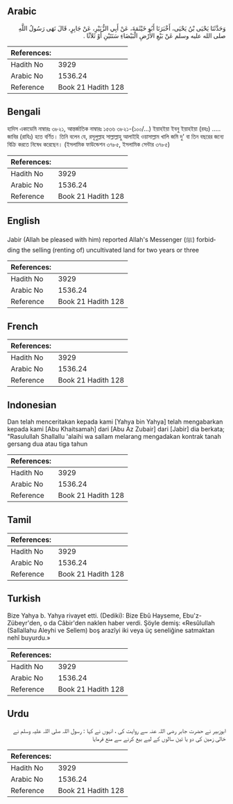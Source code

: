 ## Arabic


<div dir="rtl" lang="ar" style={{fontSize:'larger',backgroundColor:'#f8f9fa',padding:20}}>
وَحَدَّثَنَا يَحْيَى بْنُ يَحْيَى، أَخْبَرَنَا أَبُو خَيْثَمَةَ، عَنْ أَبِي الزُّبَيْرِ، عَنْ جَابِرٍ، قَالَ نَهَى رَسُولُ اللَّهِ صلى الله عليه وسلم عَنْ بَيْعِ الأَرْضِ الْبَيْضَاءِ سَنَتَيْنِ أَوْ ثَلاَثًا ‏.‏
</div>
<div style={{backgroundColor:'#f8f9fa',padding:20, marginBottom: 10}}><table> <thead> <tr> <th>References:</th> <th></th> </tr> </thead> <tbody><tr><td>Hadith No</td><td>3929</td></tr><tr><td>Arabic No</td><td>1536.24</td></tr><tr><td>Reference</td><td>Book 21 Hadith 128</td></tr></tbody></table></div>

## Bengali


<div dir="ltr" lang="bn" style={{fontSize:'larger',backgroundColor:'#f8f9fa',padding:20}}>
হাদিস একাডেমি নাম্বারঃ ৩৮২১, আন্তর্জাতিক নাম্বারঃ ১৫৩৬ ৩৮২১-(১০০/...) ইয়াহইয়া ইবনু ইয়াহইয়া (রহঃ) ..... জাবির (রাযিঃ) হতে বর্ণিত। তিনি বলেন যে, রসূলুল্লাহ সাল্লাল্লাহু আলাইহি ওয়াসাল্লাম খালি জমি দু' বা তিন বছরের জন্যে বিক্রি করতে নিষেধ করেছেন। (ইসলামিক ফাউন্ডেশন ৩৭৮৫, ইসলামিক সেন্টার ৩৭৮৫)
</div>
<div style={{backgroundColor:'#f8f9fa',padding:20, marginBottom: 10}}><table> <thead> <tr> <th>References:</th> <th></th> </tr> </thead> <tbody><tr><td>Hadith No</td><td>3929</td></tr><tr><td>Arabic No</td><td>1536.24</td></tr><tr><td>Reference</td><td>Book 21 Hadith 128</td></tr></tbody></table></div>

## English


<div dir="ltr" lang="en" style={{fontSize:'larger',backgroundColor:'#f8f9fa',padding:20}}>
Jabir (Allah be pleased with him) reported Allah's Messenger (ﷺ) forbidding the selling (renting of) uncultivated land for two years or three
</div>
<div style={{backgroundColor:'#f8f9fa',padding:20, marginBottom: 10}}><table> <thead> <tr> <th>References:</th> <th></th> </tr> </thead> <tbody><tr><td>Hadith No</td><td>3929</td></tr><tr><td>Arabic No</td><td>1536.24</td></tr><tr><td>Reference</td><td>Book 21 Hadith 128</td></tr></tbody></table></div>

## French


<div dir="ltr" lang="fr" style={{fontSize:'larger',backgroundColor:'#f8f9fa',padding:20}}>

</div>
<div style={{backgroundColor:'#f8f9fa',padding:20, marginBottom: 10}}><table> <thead> <tr> <th>References:</th> <th></th> </tr> </thead> <tbody><tr><td>Hadith No</td><td>3929</td></tr><tr><td>Arabic No</td><td>1536.24</td></tr><tr><td>Reference</td><td>Book 21 Hadith 128</td></tr></tbody></table></div>

## Indonesian


<div dir="ltr" lang="id" style={{fontSize:'larger',backgroundColor:'#f8f9fa',padding:20}}>
Dan telah menceritakan kepada kami [Yahya bin Yahya] telah mengabarkan kepada kami [Abu Khaitsamah] dari [Abu Az Zubair] dari [Jabir] dia berkata; "Rasulullah Shallallu 'alaihi wa sallam melarang mengadakan kontrak tanah gersang dua atau tiga tahun
</div>
<div style={{backgroundColor:'#f8f9fa',padding:20, marginBottom: 10}}><table> <thead> <tr> <th>References:</th> <th></th> </tr> </thead> <tbody><tr><td>Hadith No</td><td>3929</td></tr><tr><td>Arabic No</td><td>1536.24</td></tr><tr><td>Reference</td><td>Book 21 Hadith 128</td></tr></tbody></table></div>

## Tamil


<div dir="ltr" lang="ta" style={{fontSize:'larger',backgroundColor:'#f8f9fa',padding:20}}>

</div>
<div style={{backgroundColor:'#f8f9fa',padding:20, marginBottom: 10}}><table> <thead> <tr> <th>References:</th> <th></th> </tr> </thead> <tbody><tr><td>Hadith No</td><td>3929</td></tr><tr><td>Arabic No</td><td>1536.24</td></tr><tr><td>Reference</td><td>Book 21 Hadith 128</td></tr></tbody></table></div>

## Turkish


<div dir="ltr" lang="tr" style={{fontSize:'larger',backgroundColor:'#f8f9fa',padding:20}}>
Bize Yahya b. Yahya rivayet etti. (Dediki): Bize Ebû Hayseme, Ebu'z-Zübeyr'den, o da Câbir'den naklen haber verdi. Şöyle demiş: «Resûlullah (Sallallahu Aleyhi ve Sellem) boş arazîyi iki veya üç seneliğine satmaktan nehî buyurdu.»
</div>
<div style={{backgroundColor:'#f8f9fa',padding:20, marginBottom: 10}}><table> <thead> <tr> <th>References:</th> <th></th> </tr> </thead> <tbody><tr><td>Hadith No</td><td>3929</td></tr><tr><td>Arabic No</td><td>1536.24</td></tr><tr><td>Reference</td><td>Book 21 Hadith 128</td></tr></tbody></table></div>

## Urdu


<div dir="rtl" lang="ur" style={{fontSize:'larger',backgroundColor:'#f8f9fa',padding:20}}>
ابوزبیر نے حضرت جابر رضی اللہ عنہ سے روایت کی ، انہوں نے کہا : رسول اللہ صلی اللہ علیہ وسلم نے خالی زمین کی دو یا تین سالوں کے لیے بیع کرنے سے منع فرمایا
</div>
<div style={{backgroundColor:'#f8f9fa',padding:20, marginBottom: 10}}><table> <thead> <tr> <th>References:</th> <th></th> </tr> </thead> <tbody><tr><td>Hadith No</td><td>3929</td></tr><tr><td>Arabic No</td><td>1536.24</td></tr><tr><td>Reference</td><td>Book 21 Hadith 128</td></tr></tbody></table></div>